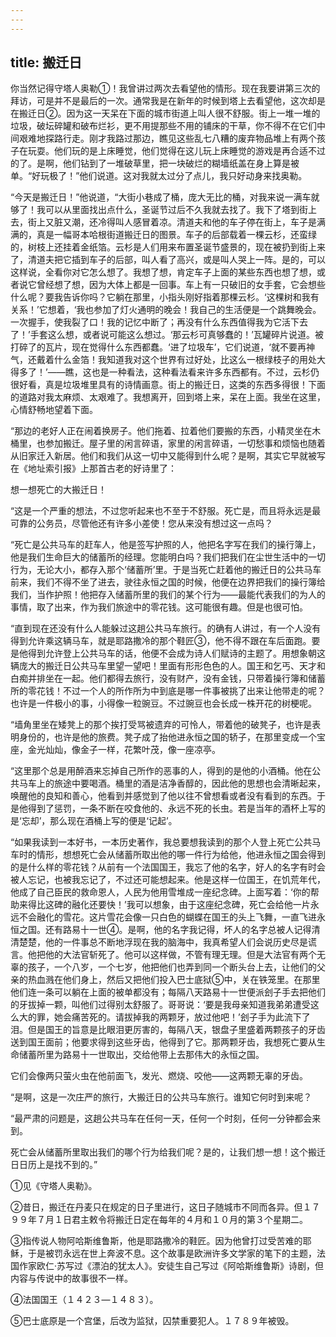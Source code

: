 ```yaml
---
---
---
```

title: 搬迁日
---




你当然记得守塔人奥勒①！我曾讲过两次去看望他的情形。现在我要讲第三次的拜访，可是并不是最后的一次。通常我是在新年的时候到塔上去看望他，这次却是在搬迁日②。因为这一天呆在下面的城市街道上叫人很不舒服。街上一堆一堆的垃圾，破坛碎罐和破布烂衫，更不用提那些不用的铺床的干草，你不得不在它们中间艰难地探路行走。刚才我路过那边，瞧见这些乱七八糟的废弃物品堆上有两个孩子在玩耍。他们玩的是上床睡觉，他们觉得在这儿玩上床睡觉的游戏是再合适不过的了。是啊，他们钻到了一堆破草里，把一块破烂的糊墙纸盖在身上算是被单。“好玩极了！”他们说道。这对我就太过分了点儿，我只好动身来找奥勒。

“今天是搬迁日！”他说道，“大街小巷成了桶，庞大无比的桶，对我来说一满车就够了！我可以从里面找出点什么，圣诞节过后不久我就去找了。我下了塔到街上去，街上又脏又潮，还冷得叫人感冒着凉。清道夫和他的车子停在街上，车子是满满的，真是一幅哥本哈根街道搬迁日的图景。车子的后部载着一棵云杉，还蛮绿的，树枝上还挂着金纸箔。云杉是人们用来布置圣诞节盛景的，现在被扔到街上来了，清道夫把它插到车子的后部，叫人看了高兴，或是叫人哭上一阵。是的，可以这样说，全看你对它怎么想了。我想了想，肯定车子上面的某些东西也想了想，或者说它曾经想了想，因为大体上都是一回事。车上有一只破旧的女手套，它会想些什么呢？要我告诉你吗？它躺在那里，小指头刚好指着那棵云杉。‘这棵树和我有关系！’它想着，‘我也参加了灯火通明的晚会！我自己的生活便是一个跳舞晚会。一次握手，使我裂了口！我的记忆中断了；再没有什么东西值得我为它活下去了！’手套这么想，或者说可能这么想过。‘那云杉可真够蠢的！’瓦罐碎片说道。被打碎了的瓦片，现在觉得什么东西都蠢。‘进了垃圾车’，它们说道，‘就不要再神气，还戴着什么金箔！我知道我对这个世界有过好处，比这么一根绿枝子的用处大得多了！’——瞧，这也是一种看法，这种看法看来许多东西都有。不过，云杉仍很好看，真是垃圾堆里具有的诗情画意。街上的搬迁日，这类的东西多得很！下面的道路对我太麻烦、太艰难了。我想离开，回到塔上来，呆在上面。我坐在这里，心情舒畅地望着下面。

“那边的老好人正在闹着换房子。他们拖着、拉着他们要搬的东西，小精灵坐在木桶里，也参加搬迁。屋子里的闲言碎语，家里的闲言碎语，一切愁事和烦恼也随着从旧家迁入新居。他们和我们从这一切中又能得到什么呢？是啊，其实它早就被写在《地址索引报》上那首古老的好诗里了：

想一想死亡的大搬迁日！

“这是一个严重的想法，不过您听起来也不至于不舒服。死亡是，而且将永远是最可靠的公务员，尽管他还有许多小差使！您从来没有想过这一点吗？

“死亡是公共马车的赶车人，他是签写护照的人，他把名字写在我们的操行簿上，他是我们生命巨大的储蓄所的经理。您能明白吗？我们把我们在尘世生活中的一切行为，无论大小，都存入那个‘储蓄所’里。于是当死亡赶着他的搬迁日的公共马车前来，我们不得不坐了进去，驶往永恒之国的时候，他便在边界把我们的操行簿给我们，当作护照！他把存入储蓄所里的我们的某个行为——最能代表我们的为人的事情，取了出来，作为我们旅途中的零花钱。这可能很有趣。但是也很可怕。

“直到现在还没有什么人能躲过这趟公共马车旅行。的确有人讲过，有一个人没有得到允许乘这辆马车，就是耶路撒冷的那个鞋匠③，他不得不跟在车后面跑。要是他得到允许登上公共马车的话，他便不会成为诗人们赋诗的主题了。用想象朝这辆庞大的搬迁日公共马车里望一望吧！里面有形形色色的人。国王和乞丐、天才和白痴并排坐在一起。他们都得去旅行，没有财产，没有金钱，只带着操行簿和储蓄所的零花钱！不过一个人的所作所为中到底是哪一件事被挑了出来让他带走的呢？也许是一件极小的事，小得像一粒豌豆。不过豌豆也会长成一株开花的树梗呢。

“墙角里坐在矮凳上的那个挨打受骂被遗弃的可怜人，带着他的破凳子，也许是表明身份的，也许是他的旅费。凳子成了抬他进永恒之国的轿子，在那里变成一个宝座，金光灿灿，像金子一样，花繁叶茂，像一座凉亭。

“这里那个总是用醉酒来忘掉自己所作的恶事的人，得到的是他的小酒桶。他在公共马车上的旅途中要喝酒。桶里的酒是洁净香醇的，因此他的思想也会清晰起来，唤醒他的良知和善心，他看到并感觉到了他以往不曾想看或者没有看到的东西。于是他得到了惩罚，一条不断在咬食他的、永远不死的长虫。若是当年的酒杯上写的是‘忘却’，那么现在酒桶上写的便是‘记起’。

“如果我读到一本好书，一本历史著作，我总要想我读到的那个人登上死亡公共马车时的情形，想想死亡会从储蓄所取出他的哪一件行为给他，他进永恒之国会得到的是什么样的零花钱？从前有一个法国国王，我忘了他的名字，好人的名字有时会被人忘记，也被我忘记了，不过还可能想起来。他是这样一位国王，在饥荒年代，他成了自己臣民的救命恩人，人民为他用雪堆成一座纪念碑。上面写着：‘你的帮助来得比这碑的融化还要快！’我可以想象，由于这座纪念碑，死亡会给他一片永远不会融化的雪花。这片雪花会像一只白色的蝴蝶在国王的头上飞舞，一直飞进永恒之国。还有路易十一世④。是啊，他的名字我记得，坏人的名字总被人记得清清楚楚，他的一件事总不断地浮现在我的脑海中，我真希望人们会说历史尽是谎言。他把他的大法官斩死了。他可以这样做，不管有理无理。但是大法官有两个无辜的孩子，一个八岁，一个七岁，他把他们也弄到同一个断头台上去，让他们的父亲的热血溅在他们身上，然后又把他们投入巴士底狱⑤中，关在铁笼里。在那里他们连一条可以躺在上面的被单都没有；每隔八天路易十一世便派刽子手去把他们的牙拔掉一颗，叫他们过得别太舒服了。哥哥说：‘要是我母亲知道我弟弟遭受这么大的罪，她会痛苦死的。请拔掉我的两颗牙，放过他吧！’刽子手为此流下了泪。但是国王的旨意是比眼泪更厉害的，每隔八天，银盘子里盛着两颗孩子的牙齿送到国王面前；他要求得到这些牙齿，他得到了它。那两颗牙齿，我想死亡要从生命储蓄所里为路易十一世取出，交给他带上去那伟大的永恒之国。

它们会像两只萤火虫在他前面飞，发光、燃烧、咬他——这两颗无辜的牙齿。

“是啊，这是一次庄严的旅行，大搬迁日的公共马车旅行。谁知它何时到来呢？

“最严肃的问题是，这趟公共马车在任何一天，任何一个时刻，任何一分钟都会来到。

死亡会从储蓄所里取出我们的哪个行为给我们呢？是的，让我们想一想！这个搬迁日日历上是找不到的。”

①见《守塔人奥勒》。

②昔日，搬迁在丹麦只在规定的日子里进行，这日子随城市不同而各异。但１７９９年７月１日君主敕令将搬迁日定在每年的４月和１０月的第３个星期二。

③指传说人物阿哈斯维鲁斯，他是耶路撒冷的鞋匠。因为他曾打过受苦难的耶稣，于是被罚永远在世上奔波不息。这个故事是欧洲许多文学家的笔下的主题，法国作家欧仁·苏写过《漂泊的犹太人》。安徒生自己写过《阿哈斯维鲁斯》诗剧，但内容与传说中的故事很不一样。

④法国国王（１４２３—１４８３）。

⑤巴士底原是一个宫堡，后改为监狱，囚禁重要犯人。１７８９年被毁。